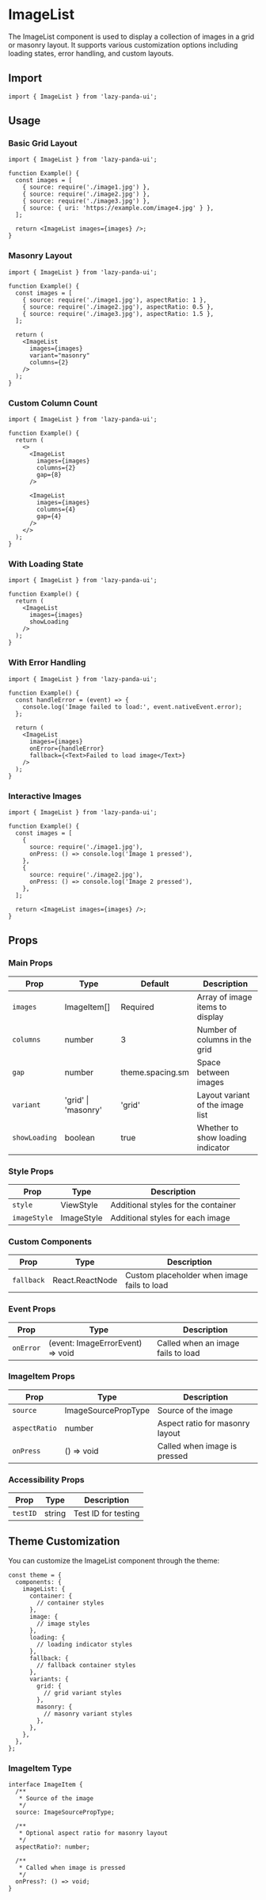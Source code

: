 # ImageList

The ImageList component is used to display a collection of images in a grid or masonry layout. It supports various customization options including loading states, error handling, and custom layouts.

## Import

```tsx
import { ImageList } from 'lazy-panda-ui';
```

## Usage

### Basic Grid Layout

```tsx
import { ImageList } from 'lazy-panda-ui';

function Example() {
  const images = [
    { source: require('./image1.jpg') },
    { source: require('./image2.jpg') },
    { source: require('./image3.jpg') },
    { source: { uri: 'https://example.com/image4.jpg' } },
  ];

  return <ImageList images={images} />;
}
```

### Masonry Layout

```tsx
import { ImageList } from 'lazy-panda-ui';

function Example() {
  const images = [
    { source: require('./image1.jpg'), aspectRatio: 1 },
    { source: require('./image2.jpg'), aspectRatio: 0.5 },
    { source: require('./image3.jpg'), aspectRatio: 1.5 },
  ];

  return (
    <ImageList
      images={images}
      variant="masonry"
      columns={2}
    />
  );
}
```

### Custom Column Count

```tsx
import { ImageList } from 'lazy-panda-ui';

function Example() {
  return (
    <>
      <ImageList
        images={images}
        columns={2}
        gap={8}
      />

      <ImageList
        images={images}
        columns={4}
        gap={4}
      />
    </>
  );
}
```

### With Loading State

```tsx
import { ImageList } from 'lazy-panda-ui';

function Example() {
  return (
    <ImageList
      images={images}
      showLoading
    />
  );
}
```

### With Error Handling

```tsx
import { ImageList } from 'lazy-panda-ui';

function Example() {
  const handleError = (event) => {
    console.log('Image failed to load:', event.nativeEvent.error);
  };

  return (
    <ImageList
      images={images}
      onError={handleError}
      fallback={<Text>Failed to load image</Text>}
    />
  );
}
```

### Interactive Images

```tsx
import { ImageList } from 'lazy-panda-ui';

function Example() {
  const images = [
    {
      source: require('./image1.jpg'),
      onPress: () => console.log('Image 1 pressed'),
    },
    {
      source: require('./image2.jpg'),
      onPress: () => console.log('Image 2 pressed'),
    },
  ];

  return <ImageList images={images} />;
}
```

## Props

### Main Props

| Prop | Type | Default | Description |
|------|------|---------|-------------|
| `images` | ImageItem[] | Required | Array of image items to display |
| `columns` | number | 3 | Number of columns in the grid |
| `gap` | number | theme.spacing.sm | Space between images |
| `variant` | 'grid' \| 'masonry' | 'grid' | Layout variant of the image list |
| `showLoading` | boolean | true | Whether to show loading indicator |

### Style Props

| Prop | Type | Description |
|------|------|-------------|
| `style` | ViewStyle | Additional styles for the container |
| `imageStyle` | ImageStyle | Additional styles for each image |

### Custom Components

| Prop | Type | Description |
|------|------|-------------|
| `fallback` | React.ReactNode | Custom placeholder when image fails to load |

### Event Props

| Prop | Type | Description |
|------|------|-------------|
| `onError` | (event: ImageErrorEvent) => void | Called when an image fails to load |

### ImageItem Props

| Prop | Type | Description |
|------|------|-------------|
| `source` | ImageSourcePropType | Source of the image |
| `aspectRatio` | number | Aspect ratio for masonry layout |
| `onPress` | () => void | Called when image is pressed |

### Accessibility Props

| Prop | Type | Description |
|------|------|-------------|
| `testID` | string | Test ID for testing |

## Theme Customization

You can customize the ImageList component through the theme:

```tsx
const theme = {
  components: {
    imageList: {
      container: {
        // container styles
      },
      image: {
        // image styles
      },
      loading: {
        // loading indicator styles
      },
      fallback: {
        // fallback container styles
      },
      variants: {
        grid: {
          // grid variant styles
        },
        masonry: {
          // masonry variant styles
        },
      },
    },
  },
};
```

### ImageItem Type

```tsx
interface ImageItem {
  /**
   * Source of the image
   */
  source: ImageSourcePropType;

  /**
   * Optional aspect ratio for masonry layout
   */
  aspectRatio?: number;

  /**
   * Called when image is pressed
   */
  onPress?: () => void;
}
```
